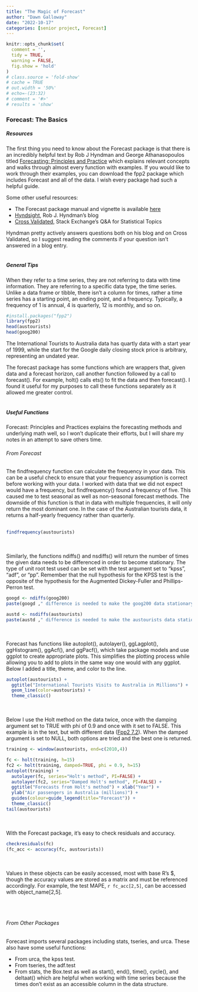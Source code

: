 ```yaml
---
title: "The Magic of Forecast"
author: "Dawn Galloway"
date: "2022-10-17"
categories: [senior project, Forecast]
---
```

```r
knitr::opts_chunk$set(
  comment = '',
  tidy = TRUE,
  warning = FALSE,
  fig.show = 'hold'
)
# class.source = 'fold-show'
# cache = TRUE
# out.width = '50%'
# echo=-(23:32)
# comment = '#>'
# results = 'show'
```
### Forecast: The Basics

##### Resources

The first thing you need to know about the Forecast package is that there is an incredibly helpful text by Rob J Hyndman and George Athanasopoulos titled [Forecasting: Principles and Practice](https://otexts.com/fpp2/) which explains relevant concepts and walks through almost every function with examples. If you would like to work through their examples, you can download the fpp2 package which includes Forecast and all of the data. I wish every package had such a helpful guide.<br>

Some other useful resources:

* The Forecast package manual and vignette is available [here](https://cran.r-project.org/web/packages/forecast/index.html)
* [Hyndsight](https://robjhyndman.com/hyndsight/), Rob J. Hyndman's blog
* [Cross Validated](https://www.google.com/url?sa=t&rct=j&q=&esrc=s&source=web&cd=&cad=rja&uact=8&ved=2ahUKEwiQ7oL92fH6AhUYAjQIHaC9BpAQFnoECAwQAw&url=https%3A%2F%2Fwww.kdnuggets.com%2F2011%2F10%2Fcross-validated-statistical-stackexchange.html&usg=AOvVaw3vmgU60Gt_FJswas7T-B_R), Stack Exchange's Q&A for Statistical Topics

Hyndman pretty actively answers questions both on his blog and on Cross Validated, so I suggest reading the comments if your question isn't answered in a blog entry.<br><br>


##### General Tips

When they refer to a time series, they are not referring to data with time information. They are referring to a specific data type, the time series. Unlike a data frame or tibble, there isn't a column for times, rather a time series has a starting point, an ending point, and a frequency. Typically, a frequency of 1 is annual, 4 is quarterly, 12 is monthly, and so on. 

```r
#install.packages("fpp2")
library(fpp2)
head(austourists)
head(goog200)
```
 
The International Tourists to Australia data has quartly data with a start year of 1999, while the start for the Google daily closing stock price is arbitrary, representing an undated year.<br>


The forecast package has some functions which are wrappers that, given data and a forecast horizon, call another function followed by a call to forecast(). For example, holt() calls ets() to fit the data and then forecast(). I found it useful for my purposes to call these functions separately as it allowed me greater control.<br><br>

##### Useful Functions

Forecast: Principles and Practices explains the forecasting methods and underlying math well, so I won't duplicate their efforts, but I will share my notes in an attempt to save others time. 

###### From Forecast

The findfrequency function can calculate the frequency in your data. This can be a useful check to ensure that your frequency assumption is correct before working with your data. I worked with data that we did not expect would have a frequency, but findfrequency() found a frequency of five. This caused me to test seasonal as well as non-seasonal forecast methods. The downside of this function is that in data with multiple frequencies, it will only return the most dominant one. In the case of the Australian tourists data, it returns a half-yearly frequency rather than quarterly.<br><br>

```r
findfrequency(austourists)
```
<br><br>Similarly, the functions ndiffs() and nsdiffs() will return the number of times the given data needs to be differenced in order to become stationary. The type of unit root test used can be set with the test argument set to "kpss", "adf", or "pp". Remember that the null hypothesis for the KPSS test is the opposite of the hypothesis for the Augmented Dickey-Fuller and Phillips-Perron test.

```r
googd <- ndiffs(goog200)
paste(googd ," difference is needed to make the goog200 data stationary.")

austd <- nsdiffs(austourists)
paste(austd ," difference is needed to make the austourists data stationary.")
```
<br><br>Forecast has functions like autoplot(), autolayer(), ggLagplot(), ggHistogram(), ggAcf(), and ggPacf(), which take package models and use ggplot to create appropriate plots. This simplifies the plotting process while allowing you to add to plots in the same way one would with any ggplot. Below I added a title, theme, and color to the line.
```r
autoplot(austourists) + 
  ggtitle("International Tourists Visits to Australia in Millions") +
  geom_line(color=austourists) +
  theme_classic()

```


<br><br> Below I use the Holt method on the data twice, once with the damping argument set to TRUE with phi of 0.9 and once with it set to FALSE. This example is in the text, but with different data ([Fpp2 7.2](https://otexts.com/fpp2/holt.html)). When the damped argument is set to NULL, both options are tried and the best one is returned. 

```r
training <- window(austourists, end=c(2010,4))

fc <- holt(training, h=15)
fc2 <- holt(training, damped=TRUE, phi = 0.9, h=15)
autoplot(training) +
  autolayer(fc, series="Holt's method", PI=FALSE) +
  autolayer(fc2, series="Damped Holt's method", PI=FALSE) +
  ggtitle("Forecasts from Holt's method") + xlab("Year") +
  ylab("Air passengers in Australia (millions)") +
  guides(colour=guide_legend(title="Forecast")) +
  theme_classic()
tail(austourists)
```

<br><br>With the Forecast package, it's easy to check residuals and accuracy.
```r
checkresiduals(fc)
(fc_acc <- accuracy(fc, austourists))
```

<br><br>Values in these objects can be easily accessed, most with base R's $, though the accuracy values are stored as a matrix and must be referenced accordingly. For example, the test MAPE, `r fc_acc[2,5]`, can be accessed with object_name[2,5].

<br><br>

###### From Other Packages

Forecast imports several packages including stats, tseries, and urca. These also have some useful functions:

*  From urca, the kpss test.
*  From tseries, the adf.test
*  From stats, the Box.test as well as start(), end(), time(), cycle(), and deltaat() which are helpful when working with time series because the times don't exist as an accessible column in the data structure.
<br>
<br>
<br>
<br>
